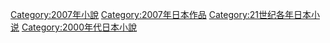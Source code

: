 {{依分類劃分的年份|m=2|c=0|d=0|y=7|cat=日本小說|subcat=2007年日本作品}}
[[Category:2007年小說|Category:2007年小說]]
[[Category:2007年日本作品|Category:2007年日本作品]]
[[Category:21世纪各年日本小说|Category:21世纪各年日本小说]]
[[Category:2000年代日本小說|Category:2000年代日本小說]]